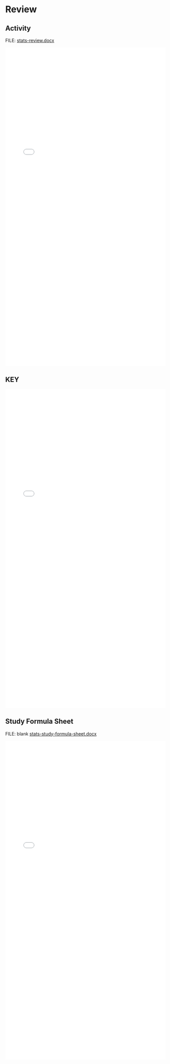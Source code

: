 # Review {.unnumbered}

## Activity

FILE: [stats-review.docx](https://github.com/coltongearhart/math125/blob/main/stats/stats-review.docx)

<embed src="stats/stats-review.pdf" type="application/pdf" width="100%" height="1000px"></embed>

## KEY

<embed src="stats/stats-review-COMPLETED.pdf" type="application/pdf" width="100%" height="1000px"></embed>

## Study Formula Sheet

FILE: blank [stats-study-formula-sheet.docx](https://github.com/coltongearhart/math125/blob/main/stats/formula-sheet.docx)

<embed src="stats/stats-study-formula-sheet-ANNOTATED.pdf" type="application/pdf" width="100%" height="1000px"></embed>
